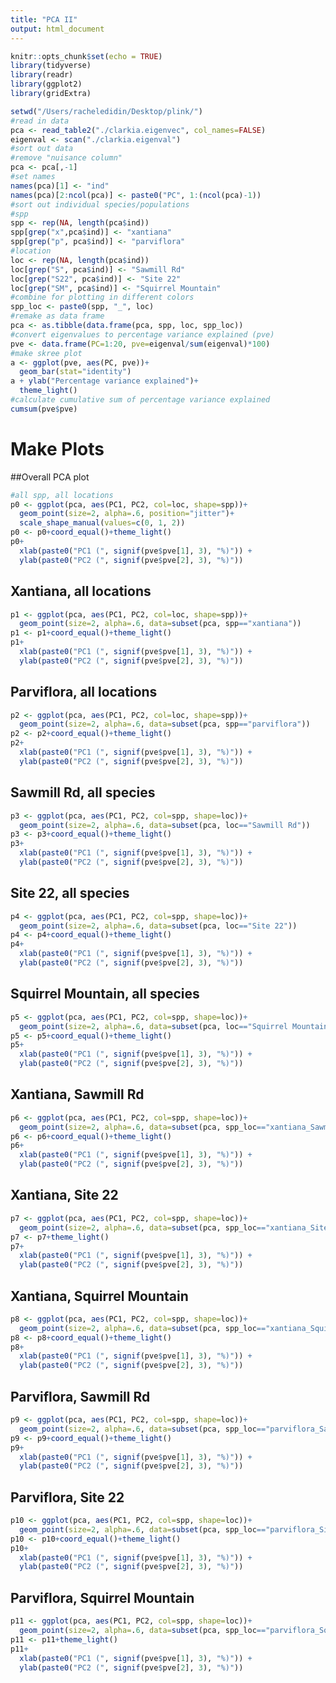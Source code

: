 ```yaml
---
title: "PCA II"
output: html_document
---
```


```r
knitr::opts_chunk$set(echo = TRUE)
library(tidyverse)
library(readr)
library(ggplot2)
library(gridExtra)
```

```r
setwd("/Users/racheledidin/Desktop/plink/")
#read in data
pca <- read_table2("./clarkia.eigenvec", col_names=FALSE)
eigenval <- scan("./clarkia.eigenval")
#sort out data
#remove "nuisance column"
pca <- pca[,-1]
#set names
names(pca)[1] <- "ind"
names(pca)[2:ncol(pca)] <- paste0("PC", 1:(ncol(pca)-1))
#sort out individual species/populations
#spp
spp <- rep(NA, length(pca$ind))
spp[grep("x",pca$ind)] <- "xantiana"
spp[grep("p", pca$ind)] <- "parviflora"
#location
loc <- rep(NA, length(pca$ind))
loc[grep("S", pca$ind)] <- "Sawmill Rd"
loc[grep("S22", pca$ind)] <- "Site 22"
loc[grep("SM", pca$ind)] <- "Squirrel Mountain"
#combine for plotting in different colors
spp_loc <- paste0(spp, "_", loc)
#remake as data frame
pca <- as.tibble(data.frame(pca, spp, loc, spp_loc))
#convert eigenvalues to percentage variance explained (pve)
pve <- data.frame(PC=1:20, pve=eigenval/sum(eigenval)*100)
#make skree plot
a <- ggplot(pve, aes(PC, pve))+
  geom_bar(stat="identity")
a + ylab("Percentage variance explained")+
  theme_light()
#calculate cumulative sum of percentage variance explained
cumsum(pve$pve)
```
# Make Plots
##Overall PCA plot  
```r
#all spp, all locations
p0 <- ggplot(pca, aes(PC1, PC2, col=loc, shape=spp))+
  geom_point(size=2, alpha=.6, position="jitter")+
  scale_shape_manual(values=c(0, 1, 2))
p0 <- p0+coord_equal()+theme_light()
p0+
  xlab(paste0("PC1 (", signif(pve$pve[1], 3), "%)")) +
  ylab(paste0("PC2 (", signif(pve$pve[2], 3), "%)"))
```

## Xantiana, all locations  
```r
p1 <- ggplot(pca, aes(PC1, PC2, col=loc, shape=spp))+
  geom_point(size=2, alpha=.6, data=subset(pca, spp=="xantiana"))
p1 <- p1+coord_equal()+theme_light()
p1+
  xlab(paste0("PC1 (", signif(pve$pve[1], 3), "%)")) +
  ylab(paste0("PC2 (", signif(pve$pve[2], 3), "%)"))
```

## Parviflora, all locations  
```r
p2 <- ggplot(pca, aes(PC1, PC2, col=loc, shape=spp))+
  geom_point(size=2, alpha=.6, data=subset(pca, spp=="parviflora"))
p2 <- p2+coord_equal()+theme_light()
p2+
  xlab(paste0("PC1 (", signif(pve$pve[1], 3), "%)")) +
  ylab(paste0("PC2 (", signif(pve$pve[2], 3), "%)"))
```

## Sawmill Rd, all species  
```r
p3 <- ggplot(pca, aes(PC1, PC2, col=spp, shape=loc))+
  geom_point(size=2, alpha=.6, data=subset(pca, loc=="Sawmill Rd"))
p3 <- p3+coord_equal()+theme_light()
p3+
  xlab(paste0("PC1 (", signif(pve$pve[1], 3), "%)")) +
  ylab(paste0("PC2 (", signif(pve$pve[2], 3), "%)"))
```

## Site 22, all species  
```r
p4 <- ggplot(pca, aes(PC1, PC2, col=spp, shape=loc))+
  geom_point(size=2, alpha=.6, data=subset(pca, loc=="Site 22"))
p4 <- p4+coord_equal()+theme_light()
p4+
  xlab(paste0("PC1 (", signif(pve$pve[1], 3), "%)")) +
  ylab(paste0("PC2 (", signif(pve$pve[2], 3), "%)"))
```

## Squirrel Mountain, all species  
```r
p5 <- ggplot(pca, aes(PC1, PC2, col=spp, shape=loc))+
  geom_point(size=2, alpha=.6, data=subset(pca, loc=="Squirrel Mountain"))
p5 <- p5+coord_equal()+theme_light()
p5+
  xlab(paste0("PC1 (", signif(pve$pve[1], 3), "%)")) +
  ylab(paste0("PC2 (", signif(pve$pve[2], 3), "%)"))
```

## Xantiana, Sawmill Rd  
```r
p6 <- ggplot(pca, aes(PC1, PC2, col=spp, shape=loc))+
  geom_point(size=2, alpha=.6, data=subset(pca, spp_loc=="xantiana_Sawmill Rd"))
p6 <- p6+coord_equal()+theme_light()
p6+
  xlab(paste0("PC1 (", signif(pve$pve[1], 3), "%)")) +
  ylab(paste0("PC2 (", signif(pve$pve[2], 3), "%)"))
```

## Xantiana, Site 22  
```r
p7 <- ggplot(pca, aes(PC1, PC2, col=spp, shape=loc))+
  geom_point(size=2, alpha=.6, data=subset(pca, spp_loc=="xantiana_Site 22"))
p7 <- p7+theme_light()
p7+
  xlab(paste0("PC1 (", signif(pve$pve[1], 3), "%)")) +
  ylab(paste0("PC2 (", signif(pve$pve[2], 3), "%)"))
```

## Xantiana, Squirrel Mountain
```r
p8 <- ggplot(pca, aes(PC1, PC2, col=spp, shape=loc))+
  geom_point(size=2, alpha=.6, data=subset(pca, spp_loc=="xantiana_Squirrel Mountain"))
p8 <- p8+coord_equal()+theme_light()
p8+
  xlab(paste0("PC1 (", signif(pve$pve[1], 3), "%)")) +
  ylab(paste0("PC2 (", signif(pve$pve[2], 3), "%)"))
```

## Parviflora, Sawmill Rd  
```r
p9 <- ggplot(pca, aes(PC1, PC2, col=spp, shape=loc))+
  geom_point(size=2, alpha=.6, data=subset(pca, spp_loc=="parviflora_Sawmill Rd"))
p9 <- p9+coord_equal()+theme_light()
p9+
  xlab(paste0("PC1 (", signif(pve$pve[1], 3), "%)")) +
  ylab(paste0("PC2 (", signif(pve$pve[2], 3), "%)"))
```

## Parviflora, Site 22  
```r
p10 <- ggplot(pca, aes(PC1, PC2, col=spp, shape=loc))+
  geom_point(size=2, alpha=.6, data=subset(pca, spp_loc=="parviflora_Site 22"))
p10 <- p10+coord_equal()+theme_light()
p10+
  xlab(paste0("PC1 (", signif(pve$pve[1], 3), "%)")) +
  ylab(paste0("PC2 (", signif(pve$pve[2], 3), "%)"))
```

## Parviflora, Squirrel Mountain
```r
p11 <- ggplot(pca, aes(PC1, PC2, col=spp, shape=loc))+
  geom_point(size=2, alpha=.6, data=subset(pca, spp_loc=="parviflora_Squirrel Mountain"))
p11 <- p11+theme_light()
p11+
  xlab(paste0("PC1 (", signif(pve$pve[1], 3), "%)")) +
  ylab(paste0("PC2 (", signif(pve$pve[2], 3), "%)"))
```
